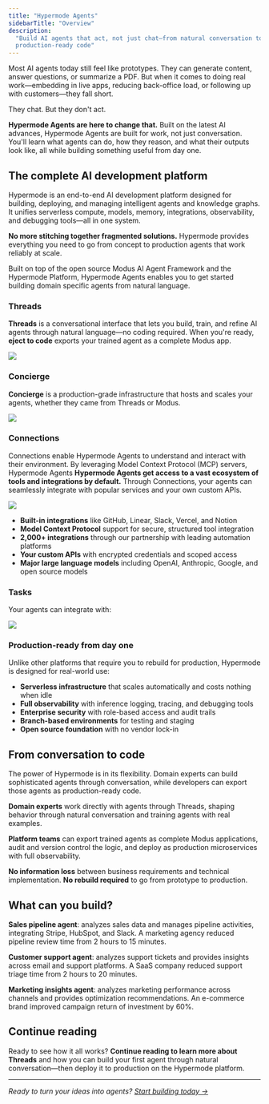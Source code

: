 ```yaml
---
title: "Hypermode Agents"
sidebarTitle: "Overview"
description:
  "Build AI agents that act, not just chat—from natural conversation to
  production-ready code"
---
```


Most AI agents today still feel like prototypes. They can generate content,
answer questions, or summarize a PDF. But when it comes to doing real
work—embedding in live apps, reducing back-office load, or following up with
customers—they fall short.

They chat. But they don't act.

**Hypermode Agents are here to change that.** Built on the latest AI advances,
Hypermode Agents are built for work, not just conversation. You'll learn what
agents can do, how they reason, and what their outputs look like, all while
building something useful from day one.

## The complete AI development platform

Hypermode is an end-to-end AI development platform designed for building,
deploying, and managing intelligent agents and knowledge graphs. It unifies
serverless compute, models, memory, integrations, observability, and debugging
tools—all in one system.

**No more stitching together fragmented solutions.** Hypermode provides
everything you need to go from concept to production agents that work reliably
at scale.

Built on top of the open source Modus AI Agent Framework and the Hypermode
Platform, Hypermode Agents enables you to get started building domain specific
agents from natural language.

### Threads

**Threads** is a conversational interface that lets you build, train, and refine
AI agents through natural language—no coding required. When you're ready,
**eject to code** exports your trained agent as a complete Modus app.

![](/images/agents/threads.png)

### Concierge

**Concierge** is a production-grade infrastructure that hosts and scales your
agents, whether they came from Threads or Modus.

![](/images/agents/concierge.png)

### Connections

Connections enable Hypermode Agents to understand and interact with their
environment. By leveraging Model Context Protocol (MCP) servers, Hypermode
Agents **Hypermode Agents get access to a vast ecosystem of tools and
integrations by default.** Through Connections, your agents can seamlessly
integrate with popular services and your own custom APIs.

![](/images/agents/connections.png)

- **Built-in integrations** like GitHub, Linear, Slack, Vercel, and Notion
- **Model Context Protocol** support for secure, structured tool integration
- **2,000+ integrations** through our partnership with leading automation
  platforms
- **Your custom APIs** with encrypted credentials and scoped access
- **Major large language models** including OpenAI, Anthropic, Google, and open
  source models

### Tasks

Your agents can integrate with:

![](/images/agents/create-task.png)

### Production-ready from day one

Unlike other platforms that require you to rebuild for production, Hypermode is
designed for real-world use:

- **Serverless infrastructure** that scales automatically and costs nothing when
  idle
- **Full observability** with inference logging, tracing, and debugging tools
- **Enterprise security** with role-based access and audit trails
- **Branch-based environments** for testing and staging
- **Open source foundation** with no vendor lock-in

## From conversation to code

The power of Hypermode is in its flexibility. Domain experts can build
sophisticated agents through conversation, while developers can export those
agents as production-ready code.

**Domain experts** work directly with agents through Threads, shaping behavior
through natural conversation and training agents with real examples.

**Platform teams** can export trained agents as complete Modus applications,
audit and version control the logic, and deploy as production microservices with
full observability.

**No information loss** between business requirements and technical
implementation. **No rebuild required** to go from prototype to production.

## What can you build?

**Sales pipeline agent**: analyzes sales data and manages pipeline activities,
integrating Stripe, HubSpot, and Slack. A marketing agency reduced pipeline
review time from 2 hours to 15 minutes.

**Customer support agent**: analyzes support tickets and provides insights
across email and support platforms. A SaaS company reduced support triage time
from 2 hours to 20 minutes.

**Marketing insights agent**: analyzes marketing performance across channels and
provides optimization recommendations. An e-commerce brand improved campaign
return of investment by 60%.

## Continue reading

Ready to see how it all works? **Continue reading to learn more about Threads**
and how you can build your first agent through natural conversation—then deploy
it to production on the Hypermode platform.

---

_Ready to turn your ideas into agents?
[Start building today →](https://hypermode.com/login)_
